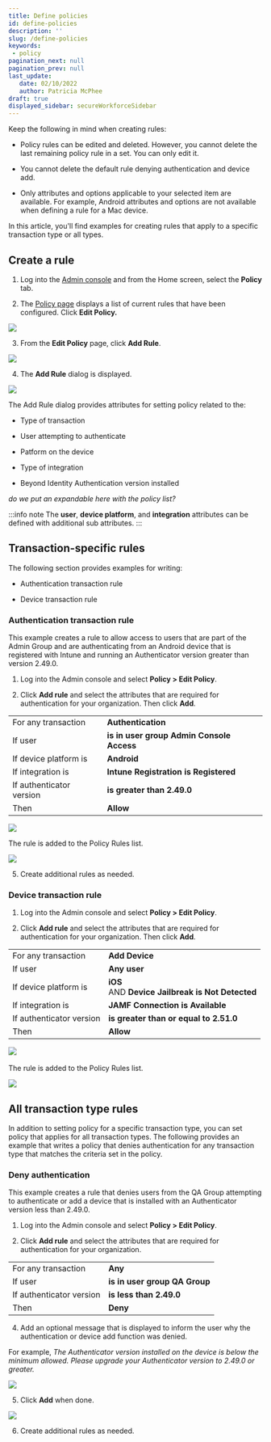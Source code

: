 ```yaml
---
title: Define policies
id: define-policies
description: ''
slug: /define-policies 
keywords: 
 - policy
pagination_next: null
pagination_prev: null
last_update: 
   date: 02/10/2022
   author: Patricia McPhee
draft: true
displayed_sidebar: secureWorkforceSidebar
---
```



<PolicyShortDescription />

Keep the following in mind when creating rules:

- Policy rules can be edited and deleted. However, you cannot delete the last remaining policy rule in a set. You can only edit it.

- You cannot delete the default rule denying authentication and device add.

- Only attributes and options applicable to your selected item are available. For example, Android attributes and options are not available when defining a rule for a Mac device.

In this article, you'll find examples for creating rules that apply to a specific transaction type or all types.



## Create a rule

1. Log into the [Admin console](../Admin_Console.htm) and from the Home screen, select the **Policy** tab.

2. The [Policy page](#Policy_page) displays a list of current rules that have been configured. Click **Edit Policy.**  

  ![](../images/policy//policy_rule_order_5_rules.png)

3. From the **Edit Policy** page, click **Add Rule**. 

  ![](../images/policy//policy_rules_add_rule_allow.PNG)

4. The **Add Rule** dialog is displayed. 

  ![](../images/policy//add_rule_dialog.PNG)  

  The Add Rule dialog provides attributes for setting policy related to the:
  
  - Type of transaction

  - User attempting to authenticate

  - Patform on the device

  - Type of integration

  - Beyond Identity Authentication version installed

  *do we put an expandable here with the policy list?*

:::info note
The **user**, **device platform**, and **integration** attributes can be defined with additional sub attributes.
:::



## Transaction-specific rules

The following section provides examples for writing:

- Authentication transaction rule

- Device transaction rule


### Authentication transaction rule

This example creates a rule to allow access to users that are part of the Admin Group and are authenticating from an Android device that is registered with Intune and running an Authenticator version greater than version 2.49.0.

1. Log into the Admin console and select **Policy > Edit Policy**.

2. Click **Add rule** and select the attributes that are required for authentication for your organization. Then click **Add**.

  <table width="100%">
    <tbody>
      <tr>
        <td>
          For any transaction
        </td>
        <td><b>Authentication</b>
        </td>
      </tr>
      <tr>
        <td>If user
        </td>
        <td><b>is in user group</b> <b>Admin Console Access</b>
        </td>
      </tr>
      <tr>
        <td>If device platform is
        </td>
        <td><b>Android</b>
        </td>
      </tr>
      <tr>
        <td>If integration is
        </td>
        <td><b>Intune</b> <b>Registration</b> <b>is</b> <b>Registered</b>
        </td>
      </tr>
      <tr>
        <td>If authenticator version
        </td>
        <td><b>is greater than</b> <b>2.49.0</b>
        </td>
      </tr>
      <tr>
        <td>Then
        </td>
        <td><b>Allow</b>
        </td>
      </tr>
    </tbody>
  </table>

  ![](../images/policy//add_rule_allow_authentication_example.PNG)

  The rule is added to the Policy Rules list. 

  ![](../images/policy//policy_rules_authetication_example_added.PNG)

5. Create additional rules as needed.


<NotePolicyMustBePublished />

### Device transaction rule

1. Log into the Admin console and select **Policy > Edit Policy**.

2. Click **Add rule** and select the attributes that are required for authentication for your organization. Then click **Add**.

  <table width="100%">
    <tbody>
      <tr>
        <td>
          For any transaction
        </td>
        <td><b>Add Device</b>
        </td>
      </tr>
      <tr>
        <td>If user
        </td>
        <td><b>Any user</b>
        </td>
      </tr>
      <tr>
        <td>If device platform is
        </td>
        <td><b>iOS</b> <br />AND <b>Device Jailbreak is</b> <b>Not Detected</b>
        </td>
      </tr>
      <tr>
        <td>If integration is
        </td>
        <td><b>JAMF</b> <b>Connection is</b> <b>Available</b>
        </td>
      </tr>
      <tr>
        <td>If authenticator version
        </td>
        <td><b>is greater than or equal to</b> <b>2.51.0</b>
        </td>
      </tr>
      <tr>
        <td>Then
        </td>
        <td><b>Allow</b>
        </td>
      </tr>
    </tbody>
  </table>

  ![](../images/policy//add_rule_allow_device_example.PNG) 

  The rule is added to the Policy Rules list. 
  
  ![](../images/policy//policy_rules_device_example_added.PNG)


<NotePolicyMustBePublished />

## All transaction type rules

In addition to setting policy for a specific transaction type, you can set policy that applies for all transaction types. The following provides an example that writes a policy that denies authentication for any transaction type that matches the criteria set in the policy.

### Deny authentication

This example creates a rule that denies users from the QA Group attempting to authenticate or add a device that is installed with an Authenticator version less than 2.49.0.


1. Log into the Admin console and select **Policy > Edit Policy**.

2. Click **Add rule** and select the attributes that are required for authentication for your organization.

  <table width="100%">
    <tbody>
      <tr>
        <td>
          For any transaction
        </td>
        <td><b>Any</b>
        </td>
      </tr>
      <tr>
        <td>If user
        </td>
        <td><b>is in user group</b> <b>QA Group</b>
        </td>
      </tr>
      <tr>
        <td>If authenticator version
        </td>
        <td><b>is less than</b> <b>2.49.0</b>
        </td>
      </tr>
      <tr>
        <td>Then
        </td>
        <td><b>Deny</b>
        </td>
      </tr>
    </tbody>
  </table>

4. Add an optional message that is displayed to inform the user why the authentication or device add function was denied. 

  For example, *The Authenticator version installed on the device is below the minimum allowed. Please upgrade your Authenticator version to 2.49.0 or greater.*  

  ![](../images/policy//add_rule_deny_auth_device_example.PNG)

5. Click **Add** when done.  

  ![](../images/policy//policy_rules_example_deny.PNG)

6. Create additional rules as needed.

<NotePolicyMustBePublished />